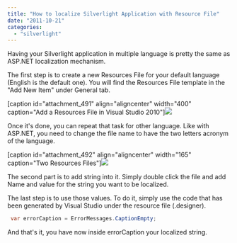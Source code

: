 ```yaml
---
title: "How to localize Silverlight Application with Resource File"
date: "2011-10-21"
categories: 
  - "silverlight"
---
```


Having your Silverlight application in multiple language is pretty the same as ASP.NET localization mechanism.

The first step is to create a new Resources File for your default language (English is the default one). You will find the Resources File template in the "Add New Item" under General tab.

[caption id="attachment\_491" align="aligncenter" width="400" caption="Add a Resources File in Visual Studio 2010"]![](images/resourcesFiles-400x87.png)

Once it's done, you can repeat that task for other language. Like with ASP.NET, you need to change the file name to have the two letters acronym of the language.

[caption id="attachment\_492" align="aligncenter" width="165" caption="Two Resources Files"]![](images/2files.png)

The second part is to add string into it. Simply double click the file and add Name and value for the string you want to be localized.

The last step is to use those values. To do it, simply use the code that has been generated by Visual Studio under the resource file (.designer).


```csharp
 var errorCaption = ErrorMessages.CaptionEmpty; 
```

And that's it, you have now inside errorCaption your localized string.
